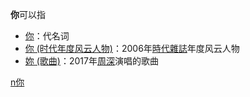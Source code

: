 '''你'''可以指

*[[你|你]]：代名词
*[[你_(时代年度风云人物)|你 (时代年度风云人物)]]：2006年[[時代雜誌|時代雜誌]]年度风云人物
*[[妳_(歌曲)|妳 (歌曲)]]：2017年[[周深|周深]]演唱的歌曲

{{消歧義}}

[[cat:一字作品消歧义|n你]]